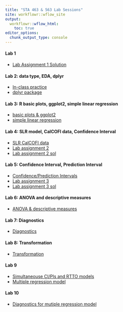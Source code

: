 ```yaml
---
title: "STA 463 & 563 Lab Sessions"
site: workflowr::wflow_site
output:
  workflowr::wflow_html:
    toc: true
editor_options:
  chunk_output_type: console
---
```


#### Lab 1
* [Lab Assignment 1 Solution](lab_assignment1_sol.html)

#### Lab 2: data type, EDA, dplyr
* [In-class practice](lab2_inclass_prac.html)
* [dplyr package](dplyr_prac.html)

#### Lab 3: R basic plots, ggplot2, simple linear regression
* [basic plots & ggplot2](Rplot_ggplot2_prac.html)
* [simple linear regression](slr_prac.html)

#### Lab 4: SLR model, CalCOFI data, Confidence Interval
* [SLR CalCOFI data](slr_calcofi.html)
* [Lab assignment 2](lab_hw2.html)
* [Lab assignment 2 sol](lab_hw2_sol.html) 

#### Lab 5: Confidence Interval, Prediction Interval
* [Confidence/Prediction Intervals](intervals.html)
* [Lab assignment 3](lab_hw3.html)
* [Lab assignment 3 sol](lab_hw3_sol.html)

#### Lab 6: ANOVA and descriptive measures
* [ANOVA & descriptive measures](anova_desc.html)

#### Lab 7: Diagnostics
* [Diagnostics](diagnostics.html)

#### Lab 8: Transformation
* [Transformation](transform.html)

#### Lab 9
* [Simultaneouse CI/PIs and RTTO models](sim_CI_PI_RTTO.html)
* [Multiple regression model](fit_mr.html)

#### Lab 10
* [Diagnostics for mutiple regression model](diagnostics_mr.html)
